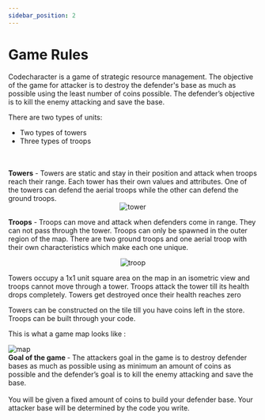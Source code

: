 ```yaml
---
sidebar_position: 2
---
```


# Game Rules

Codecharacter is a game of strategic resource management. The objective of the game for attacker is to destroy the defender's base as much as possible using the least number of coins possible. The defender’s objective is to kill the enemy attacking and save the base.

There are two types of units:

<ul>
  <li>Two types of towers</li>
  <li>Three types of troops</li>
</ul>
<br />
<br />
<b>Towers</b> - Towers are static and stay in their position and attack when
troops reach their range. Each tower has their own values and attributes. One of the 
towers can defend the aerial troops while the other can defend the ground troops.
<div align="center">
  <img src="/img/Overview/GameRules/towers.png" alt="tower" />
</div>

<b>Troops</b> - Troops can move and attack when defenders come in range. They can
not pass through the tower. Troops can only be spawned in the outer region of the map.
There are two ground troops and one aerial troop with their own characteristics which make each one unique.
<div align="center">
  <img src="/img/Overview/GameRules/troop.png" alt="troop" />
</div>

Towers occupy a 1x1 unit square area on the map in an isometric view and troops cannot move through a tower. Troops attack the tower till its health drops completely. Towers get destroyed once their health reaches zero

Towers can be constructed on the tile till you have coins left in the store. Troops can be built through your code.

This is what a game map looks like :

<img src="/img/Overview/GameRules/map.png" alt="map" />

<br />
<b>Goal of the game </b> - The attackers goal in the game is to destroy defender
bases as much as possible using as minimum an amount of coins as possible and the defender’s goal
is to kill the enemy attacking and save the base.
<br />
<br />
You will be given a fixed amount of coins to build your defender base. Your attacker base will be determined by
the code you write.
